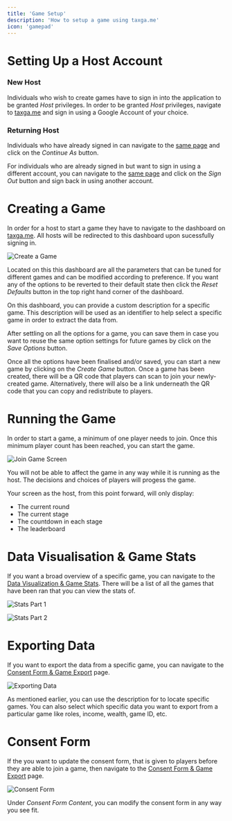 ```yaml
---
title: 'Game Setup'
description: 'How to setup a game using taxga.me'
icon: 'gamepad'
---
```


# Setting Up a Host Account
### New Host
Individuals who wish to create games have to sign in into the application to be granted *Host* privileges. In order to be granted *Host* privileges, navigate to [taxga.me](https://www.taxga.me/login) and sign in using a Google Account of your choice.

### Returning Host
Individuals who have already signed in can navigate to the [same page](https://www.taxga.me/login) and click on the *Continue As* button.

For individuals who are already signed in but want to sign in using a different account, you can navigate to the [same page](https://www.taxga.me/login) and click on the *Sign Out* button and sign back in using another account.

# Creating a Game
In order for a host to start a game they have to navigate to the dashboard on [taxga.me](https://www.taxga.me/host/dashboard). All hosts will be redirected to this dashboard upon sucessfully signing in.

![Create a Game](https://r2.sloththe.dev/zion/cfc18008-296d-4d4d-a44f-d2641ee1ba47.png)

Located on this this dashboard are all the parameters that can be tuned for different games and can be modified according to preference. If you want any of the options to be reverted to their default state then click the *Reset Defaults* button in the top right hand corner of the dashboard.

On this dashboard, you can provide a custom description for a specific game. This description will be used as an identifier to help select a specific game in order to extract the data from.

After settling on all the options for a game, you can save them in case you want to reuse the same option settings for future games by click on the *Save Options* button. 

Once all the options have been finalised and/or saved, you can start a new game by clicking on the *Create Game* button. Once a game has been created, there will be a QR code that players can scan to join your newly-created game. Alternatively, there will also be a link underneath the QR code that you can copy and redistribute to players.

# Running the Game
In order to start a game, a minimum of one player needs to join. Once this minimum player count has been reached, you can start the game.

![Join Game Screen](https://r2.sloththe.dev/zion/baa82d95-0646-466e-879b-31b636cfb36e.png)

You will not be able to affect the game in any way while it is running as the host. The decisions and choices of players will progess the game.

Your screen as the host, from this point forward, will only display:
- The current round
- The current stage
- The countdown in each stage
- The leaderboard

# Data Visualisation & Game Stats
If you want a broad overview of a specific game, you can navigate to the [Data Visualization & Game Stats](https://www.taxga.me/host/stats). There will be a list of all the games that have been ran that you can view the stats of.

![Stats Part 1](https://r2.sloththe.dev/zion/edc4bf76-b1a9-4ca8-bb04-a81b85de7b0f.png)

![Stats Part 2](https://r2.sloththe.dev/zion/63d936c5-e707-49f2-8360-7c648a11c44d.png)

# Exporting Data
If you want to export the data from a specific game, you can navigate to the [Consent Form & Game Export](https://www.taxga.me/host/options) page.

![Exporting Data](https://r2.sloththe.dev/zion/d8002a98-27c4-4c9d-a7c7-053f434c9a4b.png)

As mentioned earlier, you can use the description for to locate specific games. You can also select which specific data you want to export from a particular game like roles, income, wealth, game ID, etc.

# Consent Form
If the you want to update the consent form, that is given to players before they are able to join a game, then navigate to the [Consent Form & Game Export](https://www.taxga.me/host/options) page.

![Consent Form](https://r2.sloththe.dev/zion/8c6a4cbc-7a32-4505-86e9-82cdb155a0fb.png)

Under *Consent Form Content*, you can modify the consent form in any way you see fit.
